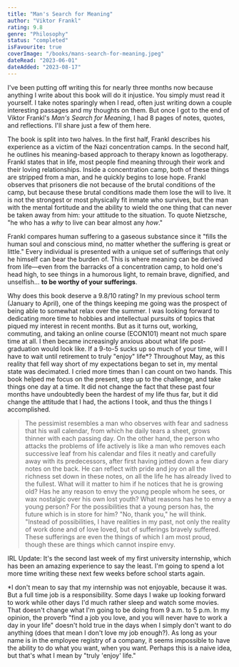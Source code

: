 ```yaml
---
title: "Man's Search for Meaning"
author: "Viktor Frankl"
rating: 9.8
genre: "Philosophy"
status: "completed"
isFavourite: true
coverImage: "/books/mans-search-for-meaning.jpeg"
dateRead: "2023-06-01"
dateAdded: "2023-08-17"
---
```


I've been putting off writing this for nearly three months now because anything I write about this book will do it injustice. You simply must read it yourself. I take notes sparingly when I read, often just writing down a couple interesting passages and my thoughts on them. But once I got to the end of Viktor Frankl's _Man's Search for Meaning_, I had 8 pages of notes, quotes, and reflections. I'll share just a few of them here.

The book is split into two halves. In the first half, Frankl describes his experience as a victim of the Nazi concentration camps. In the second half, he outlines his meaning-based approach to therapy known as logotherapy. Frankl states that in life, most people find meaning through their work and their loving relationships. Inside a concentration camp, both of these things are stripped from a man, and he quickly begins to lose hope. Frankl observes that prisoners die not because of the brutal conditions of the camp, but because these brutal conditions made them lose the will to live. It is not the strongest or most physically fit inmate who survives, but the man with the mental fortitude and the ability to wield the one thing that can never be taken away from him: your attitude to the situation. To quote Nietzsche, "he who has a *why* to live can bear almost any _how_."

Frankl compares human suffering to a gaseous substance since it "fills the human soul and conscious mind, no matter whether the suffering is great or little." Every individual is presented with a unique set of sufferings that only he himself can bear the burden of. This is where meaning can be derived from life—even from the barracks of a concentration camp, to hold one's head high, to see things in a humorous light, to remain brave, dignified, and unselfish… **to be worthy of your sufferings**.

Why does this book deserve a 9.8/10 rating? In my previous school term (January to April), one of the things keeping me going was the prospect of being able to somewhat relax over the summer. I was looking forward to dedicating more time to hobbies and intellectual pursuits of topics that piqued my interest in recent months. But as it turns out, working, commuting, and taking an online course (ECON101) meant not much spare time at all. I then became increasingly anxious about what life post-graduation would look like. If a 9-to-5 sucks up so much of your time, will I have to wait until retirement to truly "enjoy" life*? Throughout May, as this reality that fell way short of my expectations began to set in, my mental state was decimated. I cried more times than I can count on two hands. This book helped me focus on the present, step up to the challenge, and take things one day at a time. It did not change the fact that these past four months have undoubtedly been the hardest of my life thus far, but it did change the attitude that I had, the actions I took, and thus the things I accomplished.

> The pessimist resembles a man who observes with fear and sadness that his wall calendar, from which he daily tears a sheet, grows thinner with each passing day. On the other hand, the person who attacks the problems of life actively is like a man who removes each successive leaf from his calendar and files it neatly and carefully away with its predecessors, after first having jotted down a few diary notes on the back. He can reflect with pride and joy on all the richness set down in these notes, on all the life he has already lived to the fullest. What will it matter to him if he notices that he is growing old? Has he any reason to envy the young people whom he sees, or wax nostalgic over his own lost youth? What reasons has he to envy a young person? For the possibilities that a young person has, the future which is in store for him? "No, thank you," he will think. "Instead of possibilities, I have realities in my past, not only the reality of work done and of love loved, but of sufferings bravely suffered. These sufferings are even the things of which I am most proud, though these are things which cannot inspire envy.

IRL Update: It's the second last week of my first university internship, which has been an amazing experience to say the least. I'm going to spend a lot more time writing these next few weeks before school starts again.

*I don't mean to say that my internship was not enjoyable, because it was. But a full time job is a responsibility. Some days I wake up looking forward to work while other days I'd much rather sleep and watch some movies. That doesn't change what I'm going to be doing from 9 a.m. to 5 p.m. In my opinion, the proverb "find a job you love, and you will never have to work a day in your life" doesn't hold true in the days when I simply don't want to do anything (does that mean I don't love my job enough?). As long as your name is in the employee registry of a company, it seems impossible to have the ability to do what you want, when you want. Perhaps this is a naive idea, but that's what I mean by "truly 'enjoy' life."